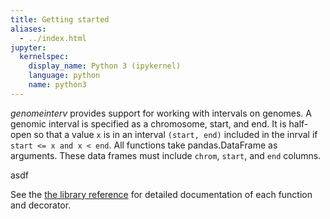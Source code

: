 ```yaml
---
title: Getting started
aliases:
  - ../index.html
jupyter:
  kernelspec:
    display_name: Python 3 (ipykernel)
    language: python
    name: python3
---
```


<!-- 
The [foo function](`genominterv.interval_diff`) does ... [](`genominterv.interval_diff`) does ... [](`~genominterv.interval_diff`) does ...
 -->


*genomeinterv* provides support for working with intervals on genomes. A genomic interval is specified as a chromosome, start, and end. It is half-open so that a value `x` is in an interval `(start, end)` included in the inrval if `start <= x and x < end`. All functions take pandas.DataFrame as arguments. These data frames must include `chrom`, `start`, and `end` columns.

asdf

See the [the library reference](../api/) for detailed documentation of each function and decorator.

